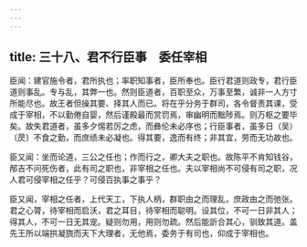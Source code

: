 ```yaml
---
---
---
```

title: 三十八、君不行臣事　委任宰相
---



臣闻：建官施令者，君所执也；率职知事者，臣所奉也。臣行君道则政专，君行臣道则事乱。专与乱，其弊一也。然则臣道者，百职至众，万事至繁，诚非一人方寸所能尽也。故王者但操其要、择其人而已。将在乎分务于群司，各令督责其课，受成于宰相，不以勤倦自婴，然后谨殿最而赏罚焉，审幽明而黜陟焉。则万枢之要毕矣。故失君道者，虽多夕惕若厉之虑，而彝伦未必序也；行臣事者，虽多日（吴）〔昃〕不食之勤，而庶绩未必凝也。得其要，逸而有终；非其宜，劳而无功故也。

臣又闻：坐而论道，三公之任也；作而行之，卿大夫之职也。故陈平不肯知钱谷，邴吉不问死伤者，此有司之职也，非宰相之任也。夫以宰相尚不可侵有司之职，况人君可侵宰相之任乎？可侵百执事之事乎？

臣又闻，宰相之任者，上代天工，下执人柄，群职由之而理乱，庶政由之而弛张。君之心膂，待宰相而启沃，君之耳目，待宰相而聪明。设其位，不可一日非其人；得其人，不可一日无其宠。疑则勿用，用则勿疏。然后能訢合其心，驯致其道。盖先王所以端拱凝旒而天下大理者，无他焉，委务于有司也，仰成于宰相也。